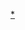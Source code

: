 {{Navbox
|bodyclass=hlist

|name  = 8bitMCUs
|title = 8-bit [[微控制器]] families
|liststyle = line-height:1.5em;
|list1 = 
*[[Atmel AVR|AVR]]
* [[PIC微控制器|PIC]]
* [[COP8]]
* [[Intel 8048|MCS-48]]
* [[Intel 8051|MCS-51]]
* [[Zilog Z8|Z8]]
* [[Zilog eZ80|eZ80]]
* [[Freescale 68HC08|HC08]]
* [[Freescale 68HC11|HC11]]
* [[H8 Family|H8]]
* [[PSoC]]
}}<noinclude>

[[Category:微控制器|*]]
</noinclude>